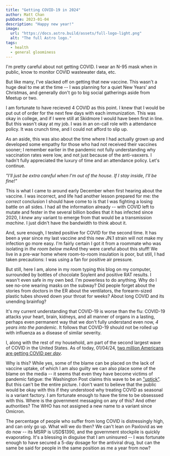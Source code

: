 ```yaml
---
title: "Getting COVID-19 in 2024"
author: Matt Chan
pubDate: 2023-01-04
description: "Happy new year!"
image:
  url: "https://docs.astro.build/assets/full-logo-light.png"
  alt: "The full Astro logo."
tags:
  - health
  - general gloominess
---
```



I'm pretty careful about not getting COVID. I wear an N-95 mask when in public, know to monitor COVID wastewater data, etc.

But like many, I've slacked off on getting that new vaccine. This wasn't a huge deal to me at the time -- I was planning for
a quiet New Years' and Christmas, and generally don't go to big social gatherings aside from Meetup or two.

I am fortunate to have recieved 4 COVID <Tooltip text="vaccines" hover="Pfizer gang, but it seems that Moderna's protection lasts longer because of its larger mRNA payload. Oh well." />
as this point. I knew that I would be put out of order for the next few days with each immunization. This was okay in college,
and if I were still at Skidmore I would have been first in line. But this wasn't okay at my job. I was in an on-call role
with a <Tooltip text="flexible" hover="For both good and bad. Not making any pointed statements here." /> attendance policy.
It was crunch time, and I could not afford to slip up.

As an aside, this was also about the time where I had actually grown up and developed some empathy for those who had not received their
vaccines sooner; I remember earlier in the pandemic not fully understanding why vaccination rates were low, and not just
because of the anti-vaxxers. I hadn't fully appreciated the luxury of time and an attendance policy. Let's continue.

_"I'll just be extra careful when I'm out of the house. If I stay inside, I'll be fine!"_

This is what I came to around early December when first hearing about the vaccine. I was incorrect, and life had another lesson
prepared for me: the _correct_ conclusion I should have come to is that I was fighting a losing battle on all sides. I
had all the information already -- with COVID left to mutate and fester in the several billion bodies that it has
infected since 2020, I _knew_ any variant to emerge from that would be a transmission _machine_. I just didn't have the
bandwidth to think about it.

And, sure enough, I tested positive for COVID for the second time. It has been a year since my last vaccine and this new JN.1
strain will not make my infection go more easy. I'm fairly certain I got it from a roommate who
was isolating in _the room below me_<Tooltip text="." hover="To be clear, this is not an attack on them!" />And they were
careful about this stuff! We live in a pre-war home where room-to-room insulation is poor, but still, I had taken
precautions: I was using a fan for positive air pressure.

But still, here I am, alone in my room typing this blog on my computer, surrounded by bottles of chocolate Soylent and
positive RAT results. I wasn't even safe in my own bed. I'm powerless to do anything.
Why do I see no-one wearing masks on the subway? Did people forget about the stories from doctors in the ER about the
ventilators, the forearm-sized plastic tubes shoved down your throat for weeks? About long COVID and its unending brainfog?

It's my current understanding that COVID-19 is worse than the flu: COVID-19 attacks your heart, brain, kidneys, and all
manner of organs in a lasting, perhaps even permanent way that we don't fully understand even now, _4 years into the pandemic_.
It follows that COVID-19 should not be rolled up with influenza as a disease of similar severity.

I, along with the rest of my household, am part of the second largest wave of COVID in the United States. As of today, 01/04/24,
[two million Americans are getting COVID per _day_](https://twitter.com/EricTopol/status/1742920414534513200/photo/1).

Why is this? While yes, some of the blame can be placed on the lack of vaccine uptake, of which I am also guilty <Tooltip text="of;" hover="I have done enough self-flagellation for the both of us before you get angry at this next paragraph. Let me vent" />
we can also place some of the blame on the media -- it seems that even they have become victims of pandemic fatigue: the
Washington Post claims this wave to be an ["uptick"](https://www.washingtonpost.com/health/2024/01/04/covid-2024-us-jn1/).
But this can't be the entire picture. I don't want to believe that the public would be okay with this if they understood why treating
COVID as seasonal is a variant factory. I am fortunate enough to have the time to be obsesssed with this.
Where is the government messaging on any of this? And other authorities? The WHO has not assigned a new name to a
variant since Omicron.

The percentage of people who suffer from long COVID
is distressingly high, and can only go up. What will we do then? We can't lean on Paxlovid as we do now -- its MSRP is
USD$1390, and the government stockpile is quickly evaporating. It's a blessing in disguise that I am uninsured --
I was fortunate enough to have secured a 5-day dosage for the antiviral drug, but can the same be said for
people in the same position as me a year from now?
